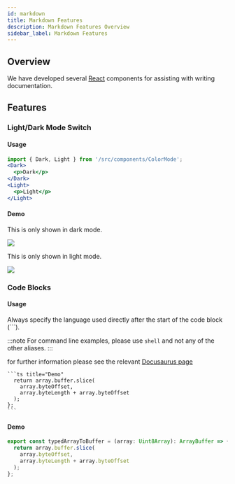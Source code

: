 ```yaml
---
id: markdown
title: Markdown Features
description: Markdown Features Overview
sidebar_label: Markdown Features
---
```



## Overview

We have developed several [React](https://reactjs.org/) components for assisting with writing documentation.

## Features

### Light/Dark Mode Switch

#### Usage

```jsx
import { Dark, Light } from '/src/components/ColorMode';
<Dark>
  <p>Dark</p>
</Dark>
<Light>
  <p>Light</p>
</Light>

```

#### Demo

<Dark>
  <div className="not-prose rounded-lg bg-primary shadow-md">
    <p className="p-2 text-lg font-medium">This is only shown in dark mode.</p>
    <img
      src="https://picsum.photos/id/101/600/200"
      className="w-full rounded-lg shadow-md"
    />
  </div>
</Dark>
<Light>
  <div className="not-prose rounded-lg border bg-primary shadow-md">
    <p className="p-2 text-lg font-medium">This is only shown in light mode.</p>
    <img
      src="https://picsum.photos/id/1028/600/200"
      className="w-full rounded-lg shadow-md"
    />
  </div>
</Light>

### Code Blocks

#### Usage

Always specify the language used directly after the start of the code block (```).

:::note
For command line examples, please use `shell` and not any of the other aliases.
:::

for further information please see the relevant [Docusaurus page](https://docusaurus.io/docs/markdown-features/code-blocks)

````
```ts title="Demo"
  return array.buffer.slice(
    array.byteOffset,
    array.byteLength + array.byteOffset
  );
};
```
````

#### Demo

```ts title="Demo"
export const typedArrayToBuffer = (array: Uint8Array): ArrayBuffer => {
  return array.buffer.slice(
    array.byteOffset,
    array.byteLength + array.byteOffset
  );
};
```
